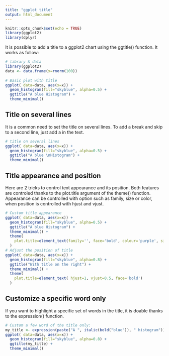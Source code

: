 ```yaml
---
title: "ggplot title"
output: html_document
---
```


```r
knitr::opts_chunk$set(echo = TRUE)
library(ggplot2)
library(dplyr)

```
  
It is possible to add a title to a ggplot2 chart using the ggtitle() function. It works as follow:
  
```r
# library & data
library(ggplot2)
data <- data.frame(x=rnorm(100))
 
# Basic plot with title
ggplot( data=data, aes(x=x)) + 
  geom_histogram(fill="skyblue", alpha=0.5) +
  ggtitle("A blue Histogram") +
  theme_minimal()
```
  
## Title on several lines
It is a common need to set the title on several lines. To add a break and skip to a second line, just add a \n in the text.
```r
# title on several lines
ggplot( data=data, aes(x=x)) + 
  geom_histogram(fill="skyblue", alpha=0.5) +
  ggtitle("A blue \nHistogram") +
  theme_minimal()
```
  
## Title appearance and position
Here are 2 tricks to control text appearance and its position. Both features are controled thanks to the plot.title argument of the theme() function. Appearance can be controlled with option such as family, size or color, when position is controlled with hjust and vjust.  
```r
# Custom title appearance
ggplot( data=data, aes(x=x)) + 
  geom_histogram(fill="skyblue", alpha=0.5) +
  ggtitle("A blue Histogram") +
  theme_minimal() +
  theme(
    plot.title=element_text(family='', face='bold', colour='purple', size=26)
  )
# Adjust the position of title
ggplot( data=data, aes(x=x)) + 
  geom_histogram(fill="skyblue", alpha=0.8) +
  ggtitle("With title on the right") +
  theme_minimal() +
  theme(
    plot.title=element_text( hjust=1, vjust=0.5, face='bold')
  )
```
  
## Customize a specific word only
  
If you want to highlight a specific set of words in the title, it is doable thanks to the expression() function.

```r
# Custom a few word of the title only:
my_title <- expression(paste("A ", italic(bold("blue")), " histogram"))
ggplot( data=data, aes(x=x)) + 
  geom_histogram(fill="skyblue", alpha=0.8) +
  ggtitle(my_title) +
  theme_minimal()
```

